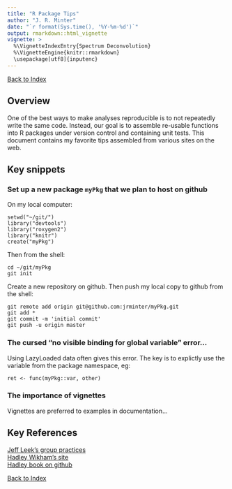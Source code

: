 ```yaml
---
title: "R Package Tips"
author: "J. R. Minter"
date: "`r format(Sys.time(), '%Y-%m-%d')`"
output: rmarkdown::html_vignette
vignette: >
  %\VignetteIndexEntry{Spectrum Deconvolution}
  %\VignetteEngine{knitr::rmarkdown}
  \usepackage[utf8]{inputenc}
---
```


[Back to Index](../README.html)

## Overview

One of the best ways to make analyses reproducible is to not 
repeatedly write the same code. Instead, our goal is to assemble
re-usable functions into R packages under version control and
containing unit tests. This document contains my favorite tips
assembled from various sites on the web.

## Key snippets

### Set up a new package `myPkg` that we plan to host on github

On my local computer:

```
setwd("~/git/")
library("devtools")
library("roxygen2")
library("knitr")
create("myPkg")
```

Then from the shell:

```
cd ~/git/myPkg
git init
```

Create a new repository on github. Then push my local copy to
github from the shell:

```
git remote add origin git@github.com:jrminter/myPkg.git
git add *
git commit -m 'initial commit'
git push -u origin master
```

### The cursed "no visible binding for global variable" error...

Using LazyLoaded data often gives this error. The key is to explictly use the variable from the package namespace, eg:

```
ret <- func(myPkg::var, other)
```
### The importance of vignettes

Vignettes are preferred to examples in documentation...


## Key References

[Jeff Leek's group practices](https://github.com/jtleek/rpackages)     
[Hadley Wikham's site](http://r-pkgs.had.co.nz/)     
[Hadley book on github](https://github.com/hadley/r-pkgs/) 

[Back to Index](../README.html)
